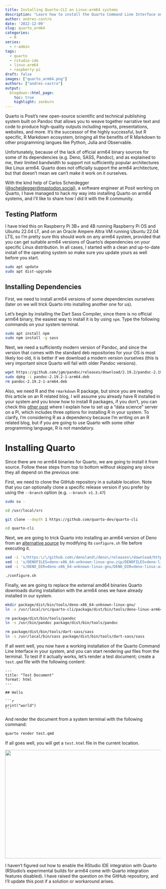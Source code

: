 ```yaml
---
title: Installing Quarto-CLI on Linux-arm64 systems
description: "Learn how to install the Quarto Command Line Interface on Linux-arm64 systems, like the popular Raspberry Pi SBCs and Ampere Altra-powered virtual machines"
author: andres-castro
date: '2022-12-09'
slug: quarto_arm64
categories:
  - R
series: 
  - r-admin
tags:
  - quarto
  - rstudio-ide
  - linux-arm64
  - raspberry-pi
draft: false
images: ["quarto_arm64.png"]
authors: ["andres-castro"]
output:
  blogdown::html_page:
    toc: true
    highlight: zenburn
---
```


Quarto is Posit's new open-source scientific and technical publishing system built on Pandoc that allows you to weave together narrative text and code to produce high-quality outputs including reports, presentations, websites, and more. It's the successor of the highly successful, but R specific, R Markdown ecosystem, bringing all the benefits of R Markdown to other programming langues like Python, Julia and Observable.

Unfortunately, because of the lack of official arm64 binary sources for some of its dependencies (e.g. Deno, SASS, Pandoc), and as explained to me, their limited bandwidth to support not sufficiently popular architectures like Linux arm64. Quarto does not officially support the arm64 architecture, but that doesn’t mean we can't make it work on it ourselves. 

With the kind help of Carlos Scheidegger ([@scheidegger@mastodon.social](https://mastodon.social/@scheidegger)), a software engineer at Posit working on Quarto, I have managed to hack my way into installing Quarto on arm64 systems, and I'll like to share how I did it with the R community.

## Testing Platform

I have tried this on Raspberry Pi 3B+ and 4B running Raspberry Pi OS and Ubuntu 22.04 LT, and on an Oracle Ampere Altra VM running Ubuntu 22.04 LTS, so I'm pretty sure this should work on any arm64 system, provided that you can get suitable arm64 versions of Quarto's dependencies on your specific Linux distribution. In all cases, I started with a clean and up-to-date install of the operating system so make sure you update yours as well before you start.

```bash
sudo apt update
sudo apt dist-upgrade
```

## Installing Dependencies

First, we need to install arm64 versions of some dependencies ourselves (later on we will trick Quarto into installing another one for us). 

Let's begin by installing the Dart Sass Compiler, since there is no official arm64 binary, the easiest way to install it is by using `npm`. Type the following commands on your system terminal.

```bash
sudo apt install npm
sudo npm install -g sass
```

Next, we need a sufficiently modern version of Pandoc, and since the version that comes with the standard deb repositories for your OS is most likely too old, it is better if we download a modern version ourselves (this is very important since Quarto will fail with older Pandoc versions).

```bash
wget https://github.com/jgm/pandoc/releases/download/2.19.2/pandoc-2.19.2-1-arm64.deb
sudo dpkg -i pandoc-2.19.2-1-arm64.deb
rm pandoc-2.19.2-1-arm64.deb
```

Also, we need R and the `rmarkdown` R package, but since you are reading this article on an R related blog, I will assume you already have R installed in your system and you know how to install R packages, if you don't, you can check this [other post](/2022/09/05/shiny_rstudio_server/#install-r) where I explain how to set up a "data science" server on a Pi, which includes three options for installing R in your system. To clarify, I'm considering R as a dependency because I'm writing on an R related blog, but if you are going to use Quarto with some other programming language, R is not mandatory.

# Installing Quarto

Since there are no arm64 binaries for Quarto, we are going to install it from source. Follow these steps from top to bottom without skipping any since they all depend on the previous one:

First, we need to clone the GitHub repository in a suitable location. Note that you can optionally clone a specific release version if you prefer by using the `--branch` option (e.g. `--branch v1.3.47`)

```bash
sudo su -

cd /usr/local/src

git clone --depth 1 https://github.com/quarto-dev/quarto-cli

cd quarto-cli
```

Next, we are going to trick Quarto into installing an arm64 version of Deno from an [alternative source](https://github.com/LukeChannings/deno-arm64) by modifying its `configure.sh` file before executing it.

```bash
sed -i 's/https:\/\/github.com\/denoland\/deno\/releases\/download/https:\/\/github.com\/LukeChannings\/deno-arm64\/releases\/download/' configure.sh
sed -i 's/DENOFILES=deno-x86_64-unknown-linux-gnu.zip/DENOFILES=deno-linux-arm64.zip/' package/scripts/common/utils.sh
sed -i 's/DENO_DIR=deno-x86_64-unknown-linux-gnu/DENO_DIR=deno-linux-arm64/' package/scripts/common/utils.sh

./configure.sh
```

Finally, we are going to replace the external amd64 binaries Quarto downloads during installation with the arm64 ones we have already installed in our system.

```bash
mkdir package/dist/bin/tools/deno-x86_64-unknown-linux-gnu/
ln -s /usr/local/src/quarto-cli/package/dist/bin/tools/deno-linux-arm64/deno package/dist/bin/tools/deno-x86_64-unknown-linux-gnu/deno

rm package/dist/bin/tools/pandoc
ln -s /usr/bin/pandoc package/dist/bin/tools/pandoc

rm package/dist/bin/tools/dart-sass/sass
ln -s /usr/local/bin/sass package/dist/bin/tools/dart-sass/sass
```

If all went well, you now have a working installation of the Quarto Command Line Interface in your system, and you can start rendering `qmd` files from the terminal. To test if it actually works, let's render a test document; create a `test.qmd` file with the following content:

````verbatim
---
title: "Test Document"
format: html
---

## Hello

```r
print("world")
```
````

And render the document from a system terminal with the following command:

```bash
quarto render test.qmd
```

If all goes well, you will get a `test.html` file in the current location.

![](/post/2022-12-09-quarto_arm64.en_files/test_html.jpg){width=700px height=350px}

I haven't figured out how to enable the RStudio IDE integration with Quarto (RStudio's experimental builds for arm64 come with Quarto integration features disabled). I have raised the question on the GitHub repository, and I'll update this post if a solution or workaround arises.
